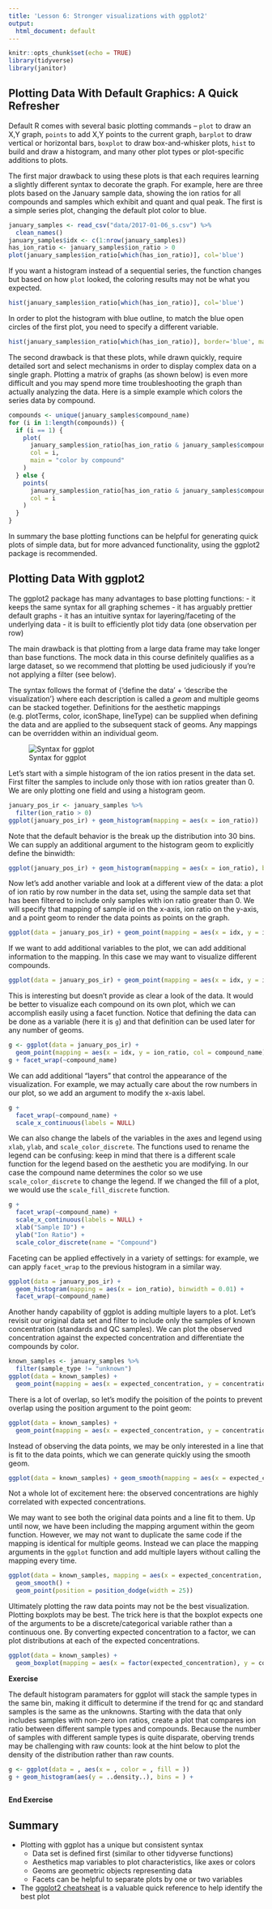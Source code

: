```yaml
---
title: 'Lesson 6: Stronger visualizations with ggplot2'
output:
  html_document: default
---
```


```r
knitr::opts_chunk$set(echo = TRUE)
library(tidyverse)
library(janitor)
```

## Plotting Data With Default Graphics: A Quick Refresher

Default R comes with several basic plotting commands -- `plot` to draw an X,Y graph, `points` to add X,Y points to the current graph, `barplot` to draw vertical or horizontal bars, `boxplot` to draw box-and-whisker plots, `hist` to build and draw a histogram, and many other plot types or plot-specific additions to plots.

The first major drawback to using these plots is that each requires learning a slightly different syntax to decorate the graph. For example, here are three plots based on the January sample data, showing the ion ratios for all compounds and samples which exhibit and quant and qual peak. The first is a simple series plot, changing the default plot color to blue.

```r
january_samples <- read_csv("data/2017-01-06_s.csv") %>%
  clean_names()
january_samples$idx <- c(1:nrow(january_samples))
has_ion_ratio <- january_samples$ion_ratio > 0
plot(january_samples$ion_ratio[which(has_ion_ratio)], col='blue')
```

If you want a histogram instead of a sequential series, the function changes but based on how `plot` looked, the coloring results may not be what you expected.

```r
hist(january_samples$ion_ratio[which(has_ion_ratio)], col='blue')
```

In order to plot the histogram with blue outline, to match the blue open circles of the first plot, you need to specify a different variable.

```r
hist(january_samples$ion_ratio[which(has_ion_ratio)], border='blue', main='Histogram')
```

The second drawback is that these plots, while drawn quickly, require detailed sort and select mechanisms in order to display complex data on a single graph. Plotting a matrix of graphs (as shown below) is even more difficult and you may spend more time troubleshooting the graph than actually analyzing the data. Here is a simple example which colors the series data by compound. 

```r
compounds <- unique(january_samples$compound_name)
for (i in 1:length(compounds)) {
  if (i == 1) {
    plot(
      january_samples$ion_ratio[has_ion_ratio & january_samples$compound_name == compounds[i]],
      col = i,
      main = "color by compound"
    )
  } else {
    points(
      january_samples$ion_ratio[has_ion_ratio & january_samples$compound_name == compounds[i]],
      col = i
    )
  }
}
```

In summary the base plotting functions can be helpful for generating quick plots of simple data, but for more advanced functionality, using the ggplot2 package is recommended.

## Plotting Data With ggplot2

The ggplot2 package has many advantages to base plotting functions: 
- it keeps the same syntax for all graphing schemes
- it has arguably prettier default graphs
- it has an intuitive syntax for layering/faceting of the underlying data
- it is built to efficiently plot tidy data (one observation per row)

The main drawback is that plotting from a large data frame may take longer than base functions. The mock data in this course definitely qualifies as a large dataset, so we recommend that plotting be used judiciously if you're not applying a filter (see below).

The syntax follows the format of {'define the data' + 'describe the visualization'} where each description is called a *geom* and multiple geoms can be stacked together. Definitions for the aesthetic mappings (e.g. plotTerms, color, iconShape, lineType) can be supplied when defining the data and are applied to the subsequent stack of geoms. Any mappings can be overridden within an individual geom.

![Syntax for ggplot](assets/ggplot_1.png)

Let's start with a simple histogram of the ion ratios present in the data set. First filter the samples to include only those with ion ratios greater than 0. We are only plotting one field and using a histogram geom.

```r
january_pos_ir <- january_samples %>%
  filter(ion_ratio > 0)
ggplot(january_pos_ir) + geom_histogram(mapping = aes(x = ion_ratio))
```

Note that the default behavior is the break up the distribution into 30 bins. We can supply an additional argument to the histogram geom to explicitly define the binwidth:

```r
ggplot(january_pos_ir) + geom_histogram(mapping = aes(x = ion_ratio), binwidth = 0.01)
```

Now let's add another variable and look at a different view of the data: a plot of ion ratio by row number in the data set, using the sample data set that has been filtered to include only samples with ion ratio greater than 0. We will specify that mapping of sample id on the x-axis, ion ratio on the y-axis, and a point geom to render the data points as points on the graph.

```r
ggplot(data = january_pos_ir) + geom_point(mapping = aes(x = idx, y = ion_ratio))
```

If we want to add additional variables to the plot, we can add additional information to the mapping. In this case we may want to visualize different compounds.

```r
ggplot(data = january_pos_ir) + geom_point(mapping = aes(x = idx, y = ion_ratio, col = compound_name))
```

This is interesting but doesn't provide as clear a look of the data. It would be better to visualize each compound on its own plot, which we can accomplish easily using a facet function. Notice that defining the data can be done as a variable (here it is `g`) and that definition can be used later for any number of geoms.

```r
g <- ggplot(data = january_pos_ir) + 
  geom_point(mapping = aes(x = idx, y = ion_ratio, col = compound_name))
g + facet_wrap(~compound_name)
```

We can add additional "layers" that control the appearance of the visualization. For example, we may actually care about the row numbers in our plot, so we add an argument to modify the x-axis label.

```r
g + 
  facet_wrap(~compound_name) + 
  scale_x_continuous(labels = NULL)
```

We can also change the labels of the variables in the axes and legend using `xlab`, `ylab`, and `scale_color_discrete`. The functions used to rename the legend can be confusing: keep in mind that there is a different scale function for the legend based on the aesthetic you are modifying. In our case the compound name determines the color so we use `scale_color_discrete` to change the legend. If we changed the fill of a plot, we would use the `scale_fill_discrete` function.

```r
g + 
  facet_wrap(~compound_name) + 
  scale_x_continuous(labels = NULL) +
  xlab("Sample ID") +
  ylab("Ion Ratio") +
  scale_color_discrete(name = "Compound")
```

Faceting can be applied effectively in a variety of settings: for example, we can apply `facet_wrap` to the previous histogram in a similar way.

```r
ggplot(data = january_pos_ir) + 
  geom_histogram(mapping = aes(x = ion_ratio), binwidth = 0.01) +
  facet_wrap(~compound_name)
```

Another handy capability of ggplot is adding multiple layers to a plot. Let's revisit our original data set and filter to include only the samples of known concentration (standards and QC samples). We can plot the observed concentration against the expected concentration and differentiate the compounds by color.

```r
known_samples <- january_samples %>%
  filter(sample_type != "unknown")
ggplot(data = known_samples) + 
  geom_point(mapping = aes(x = expected_concentration, y = concentration, col = compound_name))
```

There is a lot of overlap, so let's modify the poisition of the points to prevent overlap using the position argument to the point geom:

```r
ggplot(data = known_samples) + 
  geom_point(mapping = aes(x = expected_concentration, y = concentration, col = compound_name), position = position_dodge(width = 25))
```

Instead of observing the data points, we may be only interested in a line that is fit to the data points, which we can generate quickly using the smooth geom.

```r
ggplot(data = known_samples) + geom_smooth(mapping = aes(x = expected_concentration, y = concentration, col = compound_name))
```

Not a whole lot of excitement here: the observed concentrations are highly correlated with expected concentrations.

We may want to see both the original data points and a line fit to them. Up until now, we have been including the mapping argument within the geom function. However, we may not want to duplicate the same code if the mapping is identical for multiple geoms. Instead we can place the mapping arguments in the `ggplot` function and add multiple layers without calling the mapping every time.

```r
ggplot(data = known_samples, mapping = aes(x = expected_concentration, y = concentration, col = compound_name)) + 
  geom_smooth() +
  geom_point(position = position_dodge(width = 25))
```

Ultimately plotting the raw data points may not be the best visualization. Plotting boxplots may be best. The trick here is that the boxplot expects one of the arguments to be a discrete/categorical variable rather than a continuous one. By converting expected concentration to a factor, we can plot distributions at each of the expected concentrations.

```r
ggplot(data = known_samples) + 
  geom_boxplot(mapping = aes(x = factor(expected_concentration), y = concentration, col = compound_name))
```

**Exercise**  

The default histogram paramaters for ggplot will stack the sample types in the same bin, making it difficult to determine if the trend for qc and standard samples is the same as the unknowns. Starting with the data that only includes samples with non-zero ion ratios, create a plot that compares ion ratio between different sample types and compounds. Because the number of samples with different sample types is quite disparate, oberving trends may be challenging with raw counts: look at the hint below to plot the density of the distribution rather than raw counts.

```r
g <- ggplot(data = , aes(x = , color = , fill = ))
g + geom_histogram(aes(y = ..density..), bins = ) +
  
```

**End Exercise**

## Summary
- Plotting with ggplot has a unique but consistent syntax
  - Data set is defined first (similar to other tidyverse functions)
  - Aesthetics map variables to plot characteristics, like axes or colors
  - Geoms are geometric objects representing data
  - Facets can be helpful to separate plots by one or two variables
- The [ggplot2 cheatsheat](https://www.rstudio.com/wp-content/uploads/2015/03/ggplot2-cheatsheet.pdf) is a valuable quick reference to help identify the best plot
